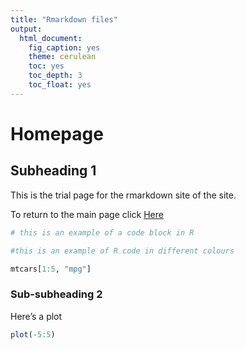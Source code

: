 ```yaml
---
title: "Rmarkdown files"
output:
  html_document:
    fig_caption: yes
    theme: cerulean
    toc: yes
    toc_depth: 3
    toc_float: yes
---
```


# Homepage

## Subheading 1

This is the trial page for the rmarkdown site of the site.

To return to the main page click [Here](https://benjburgess.github.io/)

```r
# this is an example of a code block in R
```

```r

#this is an example of R code in different colours

mtcars[1:5, "mpg"]
```

### Sub-subheading 2

Here's a plot

```r
plot(-5:5)
```

